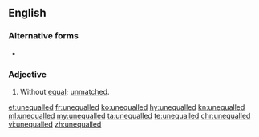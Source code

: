 ==English==

===Alternative forms===
* {{l|en|unequaled}}

===Adjective===
{{en-adj|-}}
# Without [[equal]]; [[unmatched]].

[[et:unequalled]]
[[fr:unequalled]]
[[ko:unequalled]]
[[hy:unequalled]]
[[kn:unequalled]]
[[ml:unequalled]]
[[my:unequalled]]
[[ta:unequalled]]
[[te:unequalled]]
[[chr:unequalled]]
[[vi:unequalled]]
[[zh:unequalled]]